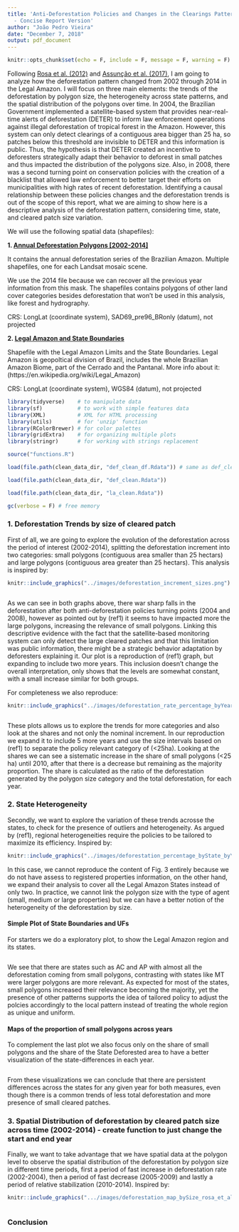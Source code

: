 ```yaml
---
title: 'Anti-Deforestation Policies and Changes in the Clearings Pattern: Brazilian
  - Concise Report Version'
author: "João Pedro Vieira"
date: "December 7, 2018"
output: pdf_document
---
```


```r
knitr::opts_chunk$set(echo = F, include = F, message = F, warning = F)
```


 Following [Rosa et al. (2012)](https://doi.org/10.1111/j.1523-1739.2012.01901.x) and [Assunção et al. (2017)](https://doi.org/10.1016/j.landusepol.2017.04.022), I am going to analyze how the deforestation pattern changed from 2002 through 2014 in the Legal Amazon. I will focus on three main elements: the trends of the deforestation by polygon size, the heterogeneity across state patterns, and the spatial distribution of the polygons over time. In 2004, the Brazilian Government implemented a satellite-based system that provides near-real-time alerts of deforestation (DETER) to inform law enforcement operations against illegal deforestation of tropical forest in the Amazon. However, this system can only detect clearings of a contiguous area bigger than 25 ha, so patches below this threshold are invisible to DETER and this information is public. Thus, the hypothesis is that DETER created an incentive to deforesters strategically adapt their behavior to deforest in small patches and thus impacted the distribution of the polygons size. Also, in 2008, there was a second turning point on conservation policies with the creation of a blacklist that allowed law enforcement to better target their efforts on municipalities with high rates of recent deforestation. Identifying a causal relationship between these policies changes and the deforestation trends is out of the scope of this report, what we are aiming to show here is a descriptive analysis of the deforestation pattern, considering time, state, and cleared patch size variation.

We will use the following spatial data (shapefiles):

**1. [Annual Deforestation Polygons [2002-2014]](http://www.dpi.inpe.br/prodesdigital/dadosn/2014)**

It contains the annual deforestation series of the Brazilian Amazon. Multiple shapefiles, one for each Landsat mosaic scene.

We use the 2014 file because we can recover all the previous year information from this mask.
The shapefiles contains polygons of other land cover categories besides deforestation  that won't be used in this analysis, like forest and hydrography.

CRS: LongLat (coordinate system), SAD69_pre96_BRonly (datum), not projected 


**2. [Legal Amazon and State Boundaries](http://www.dpi.inpe.br/amb_data/Shapefiles/UF_AmLeg_LLwgs84.zip)** 

Shapefile with the Legal Amazon Limits and the State Boundaries. Legal Amazon is geopoltical division of Brazil, includes the whole Brazilian Amazon Biome, part of the Cerrado and the Pantanal. More info about it: (https://en.wikipedia.org/wiki/Legal_Amazon)

CRS: LongLat (coordinate system), WGS84 (datum), not projected 


```r
library(tidyverse)    # to manipulate data
library(sf)           # to work with simple features data
library(XML)          # XML for HTML processing
library(utils)        # for 'unzip' function
library(RColorBrewer) # for color palettes
library(gridExtra)    # for organizing multiple plots
library(stringr)      # for working with strings replacement
``` 

```r
source("functions.R")
```

```r
load(file.path(clean_data_dir, "def_clean_df.Rdata")) # same as def_clean but without the geometry, just dataframe

load(file.path(clean_data_dir, "def_clean.Rdata"))

load(file.path(clean_data_dir, "la_clean.Rdata"))

gc(verbose = F) # free memory
```


### 1. Deforestation Trends by size of cleared patch 

First of all, we are going to explore the evolution of the deforestation across the period of interest (2002-2014), splitting the deforestation increment into two categories: small polygons (contiguous area smaller than 25 hectars) and large polygons (contiguous area greater than 25 hectars). This analysis is inspired by: 

```r
knitr::include_graphics("../images/deforestation_increment_sizes.png")
```

```r

```

As we can see in both graphs above, there war sharp falls in the deforestation after both anti-deforestation policies turning points (2004 and 2008), however as pointed out by (ref1) it seems to have impacted more the large polygons, increasing the relevance of small polygons. Linking this descriptive evidence with the fact that the satellite-based monitoring system can only detect the large cleared patches and that this limitation was public information, there might be a strategic behavior adaptation by deforesters explaining it. Our plot is a reproduction of (ref1) graph, but expanding to include two more years. This inclusion doesn't change the overall interpretation, only shows that the levels are somewhat constant, with a small increase similar for both groups.

For completeness we also reproduce:

```r
knitr::include_graphics("../images/deforestation_rate_percentage_byYear_bySize_rosa_et_al_2012.png")
```


```r

```

These plots allows us to explore the trends for more categories and also look at the shares and not only the nominal increment. In our reproduction we expand it to include 5 more years and use the size intervals based on (ref1) to separate the policy relevant category of (<25ha). Looking at the shares we can see a sistematic increase in the share of small polygons (<25 ha) until 2010, after that there is a decrease but remaining as the majority proportion. The share is calculated as the ratio of the  deforestation generated by the polygon size category and the total deforestation, for each year.

### 2. State Heterogeneity  

Secondly, we want to explore the variation of these trends acrosse the states, to check for the presence of outliers and heterogeneity. As argued by (ref1), regional heterogeneities require the policies to be tailored to maximize its efficiency. Inspired by: 

```r
knitr::include_graphics("../images/deforestation_percentage_byState_byYear_bySize.png")
```

In this case, we cannot reproduce the content of Fig. 3 entirely because we do not have assess to registered properties information, on the other hand, we expand their analysis to cover all the Legal Amazon States instead of only two. In practice, we cannot link the polygon size with the type of agent (small, medium or large properties) but we can have a better notion of the heterogeneity of the deforestation by size. 

#### Simple Plot of State Boundaries and UFs

For starters we do a exploratory plot, to show the Legal Amazon region and its states.
```r

```

We see that there are states such as AC and AP with almost all the deforestation coming from small polygons, contrasting with states like MT were larger polygons are more relevant. As expected for most of the states, small polygons increased their relevance becoming the majority, yet the presence of other patterns supports the idea of tailored policy to adjust the polcies accordingly to the local pattern instead of treating the whole region as unique and uniform. 

#### Maps of the proportion of small polygons across years


To complement the last plot we also focus only on the share of small polygons and the share of the State Deforested area to have a better visualization of the state-differences in each year.
```r

```

From these visualizations we can conclude that there are persistent differences across the states for any given year for both measures, even though there is a common trends of less total deforestation and more presence of small cleared patches.


### 3. Spatial Distribution of deforestation by cleared patch size across time (2002-2014) - create function to just change the start and end year

Finally, we want to take advantage that we have spatial data at the polygon level to observe the spatial distribution of the deforestation by polygon size in different time periods, first a period of fast increase in deforestation rate (2002-2004), then a period of fast decrease (2005-2009) and lastly a period of relative stabilization (2010-2014). Inspired by:


```r
knitr::include_graphics(".../images/deforestation_map_bySize_rosa_et_al_2012.png")
```


```r

```

### Conclusion


